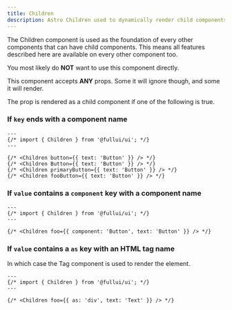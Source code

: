 ```yaml
---
title: Children
description: Astro Children used to dynamically render child components and/or elements based on props.
---
```


The Children component is used as the foundation of every other components that can have child components. This means all features described here are available on every other component too.

You most likely do **NOT** want to use this component directly.

This component accepts **ANY** props. Some it will ignore though, and some it will render. 

The prop is rendered as a child component if one of the following is true.

### If `key` ends with a component name
```astro live
---
{/* import { Children } from '@fullui/ui'; */}
---

{/* <Children button={{ text: 'Button' }} /> */}
{/* <Children Button={{ text: 'Button' }} /> */}
{/* <Children primaryButton={{ text: 'Button' }} /> */}
{/* <Children fooButton={{ text: 'Button' }} /> */}
```

### If `value` contains a `component` key with a component name
```astro live
---
{/* import { Children } from '@fullui/ui'; */}
---

{/* <Children foo={{ component: 'Button', text: 'Button' }} /> */}
```

### If `value` contains a `as` key with an HTML tag name
In which case the Tag component is used to render the element.

```astro live
---
{/* import { Children } from '@fullui/ui'; */}
---

{/* <Children foo={{ as: 'div', text: 'Text' }} /> */}
```